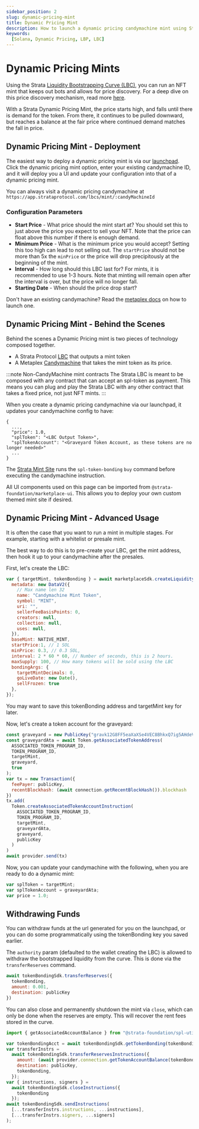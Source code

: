 ```yaml
---
sidebar_position: 2
slug: dynamic-pricing-mint
title: Dynamic Pricing Mint
description: How to launch a dynamic pricing candymachine mint using Strata
keywords:
  [Solana, Dynamic Pricing, LBP, LBC]
---
```


# Dynamic Pricing Mints

Using the Strata [Liquidity Bootstrapping Curve (LBC)](./lbc), you can run an NFT mint that keeps out bots and allows for price discovery.
For a deep dive on this price discovery mechanism, read more [here](./lbc).

With a Strata Dynamic Pricing Mint, the price starts high, and falls until there is demand for the token. From there, it continues to be pulled downward,
but reaches a balance at the fair price where continued demand matches the fall in price.

## Dynamic Pricing Mint - Deployment

The easiest way to deploy a dynamic pricing mint is via our [launchpad](https://app.strataprotocol.com). Click the dynamic pricing mint option,
enter your existing candymachine ID, and it will deploy you a UI and update your configuration into that of a dynamic pricing mint.

You can always visit a dynamic pricing candymachine at `https://app.strataprotocol.com/lbcs/mint/:candyMachineId`

### Configuration Parameters

  * **Start Price** - What price should the mint start at? You should set this to just above the price you expect to sell your NFT. Note that the price can float above this number if there is enough demand.
  * **Minimum Price** - What is the minimum price you would accept? Setting this too high can lead to not selling out. The `startPrice` should not be more than 5x the `minPrice` or the price will drop precipitously at the beginning of the mint.
  * **Interval** - How long should this LBC last for? For mints, it is recommended to use 1-3 hours. Note that minting will remain open after the interval is over, but the price will no longer fall.
  * **Starting Date** - When should the price drop start?

Don't have an existing candymachine? Read the [metaplex docs](https://docs.metaplex.com/candy-machine-v2/creating-candy-machine) on how to launch one.

## Dynamic Pricing Mint - Behind the Scenes

Behind the scenes a Dynamic Pricing mint is two pieces of technology composed together.

  * A Strata Protocol [LBC](./lbc) that outputs a mint token
  * A Metaplex [Candymachine](https://docs.metaplex.com/candy-machine-v2/creating-candy-machine) that takes the mint token as its price.


:::note Non-CandyMachine mint contracts
The Strata LBC is meant to be composed with any contract that can accept an spl-token as payment. This means you can plug and play
the Strata LBC with any other contract that takes a fixed price, not just NFT mints.
:::

When you create a dynamic pricing candymachine via our launchpad, it updates your candymachine config to have:

```
{
  ...,
  "price": 1.0,
  "splToken": "<LBC Output Token>",
  "splTokenAccount": "<Graveyard Token Account, as these tokens are no longer needed>"
  ...
}
```

The [Strata Mint Site](https://github.com/StrataFoundation/strata/blob/master/packages/marketplace-ui/pages/lbcs/mint/[candyMachineId].tsx) runs the 
`spl-token-bonding` `buy` command before executing the candymachine instruction.

All UI components used on this page can be imported from `@strata-foundation/marketplace-ui`. This allows you to deploy your own custom themed mint site if desired.

## Dynamic Pricing Mint - Advanced Usage

It is often the case that you want to run a mint in multiple stages. For example, starting with a whitelist or presale mint.

The best way to do this is to pre-create your LBC, get the mint address, then hook it up to your candymachine after the presales.


<NetworkSelect />

First, let's create the LBC:

```js async name=lbc
var { targetMint, tokenBonding } = await marketplaceSdk.createLiquidityBootstrapper({
  metadata: new DataV2({
    // Max name len 32
    name: "Candymachine Mint Token",
    symbol: "MINT",
    uri: "",
    sellerFeeBasisPoints: 0,
    creators: null,
    collection: null,
    uses: null,
  }),
  baseMint: NATIVE_MINT,
  startPrice:1, // 1 SOL
  minPrice: 0.3, // 0.3 SOL,
  interval: 2 * 60 * 60, // Number of seconds, this is 2 hours.
  maxSupply: 100, // How many tokens will be sold using the LBC
  bondingArgs: {
    targetMintDecimals: 0,
    goLiveDate: new Date(),
    sellFrozen: true
  },
});
```

You may want to save this tokenBonding address and targetMint key for later.

Now, let's create a token account for the graveyard:

```js async name=ata deps=lbc
const graveyard = new PublicKey("gravk12G8FF5eaXaXSe4VEC8BhkxQ7ig5AHdeVdPmDF");
const graveyardAta = await Token.getAssociatedTokenAddress(
  ASSOCIATED_TOKEN_PROGRAM_ID,
  TOKEN_PROGRAM_ID,
  targetMint,
  graveyard,
  true
);
var tx = new Transaction({
  feePayer: publicKey,
  recentBlockhash: (await connection.getRecentBlockHash()).blockhash
})
tx.add(
  Token.createAssociatedTokenAccountInstruction(
    ASSOCIATED_TOKEN_PROGRAM_ID,
    TOKEN_PROGRAM_ID,
    targetMint,
    graveyardAta,
    graveyard,
    publicKey
  )
)
await provider.send(tx)
```

Now, you can update your candymachine with the following, when you are ready to do a dynamic mint:

```jsx async deps=ata
var splToken = targetMint;
var splTokenAccount = graveyardAta;
var price = 1.0;
```

## Withdrawing Funds

You can withdraw funds at the url generated for you on the launchpad, or you can do some programmatically using the tokenBonding
key you saved earlier.

The `authority` param (defaulted to the wallet creating the LBC) is allowed to withdraw the bootstrapped liquidity from
the curve. This is done via the `transferReserves` command.

```js async deps=lbc
await tokenBondingSdk.transferReserves({
  tokenBonding,
  amount: 0.001,
  destination: publicKey
})
```

You can also close and permanently shutdown the mint via `close`, which can only be done when the reserves are empty. This will
recover the rent fees stored in the curve.
```js
import { getAssociatedAccountBalance } from "@strata-foundation/spl-utils";
```

```js async deps=lbc
var tokenBondingAcct = await tokenBondingSdk.getTokenBonding(tokenBonding);
var transferInstrs =
  await tokenBondingSdk.transferReservesInstructions({
    amount: (await provider.connection.getTokenAccountBalance(tokenBondingAcct.baseStorage)).value.uiAmount,
    destination: publicKey,
    tokenBonding,
  });
var { instructions, signers } =
  await tokenBondingSdk.closeInstructions({
    tokenBonding
  });
await tokenBondingSdk.sendInstructions(
  [...transferInstrs.instructions, ...instructions],
  [...transferInstrs.signers, ...signers]
);
```
